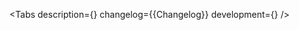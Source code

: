 

<Meta of={Stories} />

<ComponentHeader name='MaskedInput' children='Используется для ввода текста по указанной маске.' />

<Tabs
    description={<Description />}
    changelog={<Markdown>{Changelog}</Markdown>}
    development={<Development />}
/>
